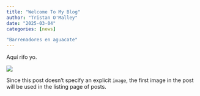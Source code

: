 ```yaml
---
title: "Welcome To My Blog"
author: "Tristan O'Malley"
date: "2025-03-04"
categories: [news]

"Barrenadores en aguacate"
---
```


Aquí rifo yo.

![](thumbnail.jpg)

Since this post doesn't specify an explicit `image`, the first image in the post will be used in the listing page of posts.
